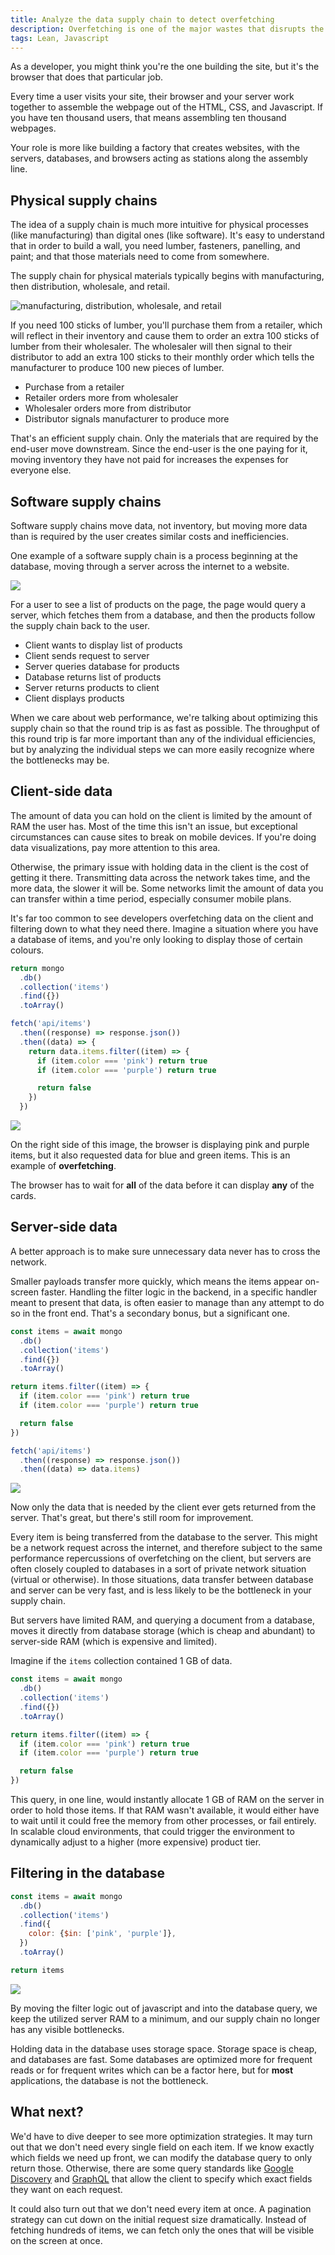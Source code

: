 ```yaml
---
title: Analyze the data supply chain to detect overfetching
description: Overfetching is one of the major wastes that disrupts the data supply chain
tags: Lean, Javascript
---
```


As a developer, you might think you're the one building the site, but it's the browser that does that particular job.

Every time a user visits your site, their browser and your server work together to assemble the webpage out of the HTML, CSS, and Javascript. If you have ten thousand users, that means assembling ten thousand webpages.

Your role is more like building a factory that creates websites, with the servers, databases, and browsers acting as stations along the assembly line.

## Physical supply chains

The idea of a supply chain is much more intuitive for physical processes (like manufacturing) than digital ones (like software). It's easy to understand that in order to build a wall, you need lumber, fasteners, panelling, and paint; and that those materials need to come from somewhere.

The supply chain for physical materials typically begins with manufacturing, then distribution, wholesale, and retail.

![manufacturing, distribution, wholesale, and retail](/images/data-supply-chain_2021-08-05-13-31-32.png)

If you need 100 sticks of lumber, you'll purchase them from a retailer, which will reflect in their inventory and cause them to order an extra 100 sticks of lumber from their wholesaler. The wholesaler will then signal to their distributor to add an extra 100 sticks to their monthly order which tells the manufacturer to produce 100 new pieces of lumber.

- Purchase from a retailer
- Retailer orders more from wholesaler
- Wholesaler orders more from distributor
- Distributor signals manufacturer to produce more

That's an efficient supply chain. Only the materials that are required by the end-user move downstream. Since the end-user is the one paying for it, moving inventory they have not paid for increases the expenses for everyone else.

## Software supply chains

Software supply chains move data, not inventory, but moving more data than is required by the user creates similar costs and inefficiencies.

One example of a software supply chain is a process beginning at the database, moving through a server across the internet to a website.

![](/images/data-supply-chain_2021-08-04-23-52-02.png)

For a user to see a list of products on the page, the page would query a server, which fetches them from a database, and then the products follow the supply chain back to the user.

- Client wants to display list of products
- Client sends request to server
- Server queries database for products
- Database returns list of products
- Server returns products to client
- Client displays products

When we care about web performance, we're talking about optimizing this supply chain so that the round trip is as fast as possible. The throughput of this round trip is far more important than any of the individual efficiencies, but by analyzing the individual steps we can more easily recognize where the bottlenecks may be.

## Client-side data

The amount of data you can hold on the client is limited by the amount of RAM the user has. Most of the time this isn't an issue, but exceptional circumstances can cause sites to break on mobile devices. If you're doing data visualizations, pay more attention to this area.

Otherwise, the primary issue with holding data in the client is the cost of getting it there. Transmitting data across the network takes time, and the more data, the slower it will be. Some networks limit the amount of data you can transfer within a time period, especially consumer mobile plans.

It's far too common to see developers overfetching data on the client and filtering down to what they need there. Imagine a situation where you have a database of items, and you're only looking to display those of certain colours.

```js numbered labeled filename[server]
return mongo
  .db()
  .collection('items')
  .find({})
  .toArray()
```

```js numbered labeled filename[client]
fetch('api/items')
  .then((response) => response.json())
  .then((data) => {
    return data.items.filter((item) => {
      if (item.color === 'pink') return true
      if (item.color === 'purple') return true

      return false
    })
  })
```

![](/images/data-supply-chain_2021-08-05-21-13-07.png)

On the right side of this image, the browser is displaying pink and purple items, but it also requested data for blue and green items. This is an example of **overfetching**.

The browser has to wait for **all** of the data before it can display **any** of the cards.

## Server-side data

A better approach is to make sure unnecessary data never has to cross the network.

Smaller payloads transfer more quickly, which means the items appear on-screen faster. Handling the filter logic in the backend, in a specific handler meant to present that data, is often easier to manage than any attempt to do so in the front end. That's a secondary bonus, but a significant one.

```js numbered labeled filename[server]
const items = await mongo
  .db()
  .collection('items')
  .find({})
  .toArray()

return items.filter((item) => {
  if (item.color === 'pink') return true
  if (item.color === 'purple') return true

  return false
})
```

```js numbered labeled filename[client]
fetch('api/items')
  .then((response) => response.json())
  .then((data) => data.items)
```

![](/images/data-supply-chain_2021-08-05-21-58-05.png)

Now only the data that is needed by the client ever gets returned from the server. That's great, but there's still room for improvement.

Every item is being transferred from the database to the server. This might be a network request across the internet, and therefore subject to the same performance repercussions of overfetching on the client, but servers are often closely coupled to databases in a sort of private network situation (virtual or otherwise). In those situations, data transfer between database and server can be very fast, and is less likely to be the bottleneck in your supply chain.

But servers have limited RAM, and querying a document from a database, moves it directly from database storage (which is cheap and abundant) to server-side RAM (which is expensive and limited).

Imagine if the `items` collection contained 1 GB of data.

```js numbered labeled filename[server] {1}
const items = await mongo
  .db()
  .collection('items')
  .find({})
  .toArray()

return items.filter((item) => {
  if (item.color === 'pink') return true
  if (item.color === 'purple') return true

  return false
})
```

This query, in one line, would instantly allocate 1 GB of RAM on the server in order to hold those items. If that RAM wasn't available, it would either have to wait until it could free the memory from other processes, or fail entirely. In scalable cloud environments, that could trigger the environment to dynamically adjust to a higher (more expensive) product tier.

## Filtering in the database

```js numbered labeled filename[server]
const items = await mongo
  .db()
  .collection('items')
  .find({
    color: {$in: ['pink', 'purple']},
  })
  .toArray()

return items
```

![](/images/data-supply-chain_2021-08-05-22-31-56.png)

By moving the filter logic out of javascript and into the database query, we keep the utilized server RAM to a minimum, and our supply chain no longer has any visible bottlenecks.

Holding data in the database uses storage space. Storage space is cheap, and databases are fast. Some databases are optimized more for frequent reads or for frequent writes which can be a factor here, but for **most** applications, the database is not the bottleneck.

## What next?

We'd have to dive deeper to see more optimization strategies. It may turn out that we don't need every single field on each item. If we know exactly which fields we need up front, we can modify the database query to only return those. Otherwise, there are some query standards like [Google Discovery](<https://developers.google.com/discovery/v1/reference/apis/list?apix_params=%7B%22fields%22%3A%22items(name%2Cicons(x16)%2Cdescription)%22%7D>) and [GraphQL](https://graphql.org/) that allow the client to specify which exact fields they want on each request.

It could also turn out that we don't need every item at once. A pagination strategy can cut down on the initial request size dramatically. Instead of fetching hundreds of items, we can fetch only the ones that will be visible on the screen at once.
